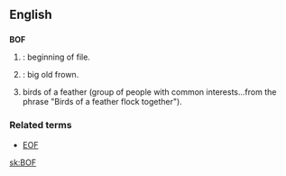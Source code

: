 ==English==
==={{initialism}}===
'''BOF'''

#{{cattag|Computing}}: beginning of file.
#{{internet}}: big old frown.
#birds of a feather (group of people with common interests...from the phrase "Birds of a feather flock together").

===Related terms===
*[[EOF]]

[[sk:BOF]]